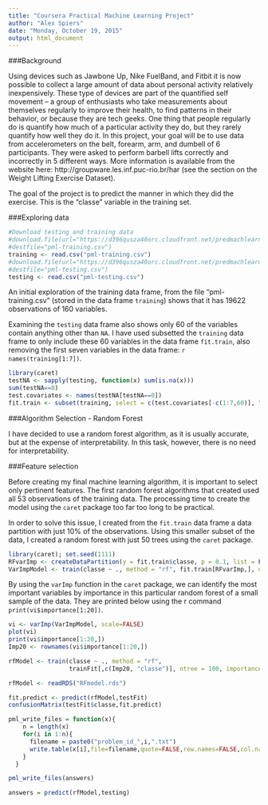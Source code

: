 ```yaml
---
title: "Coursera Practical Machine Learning Project"
author: "Alex Spiers"
date: "Monday, October 19, 2015"
output: html_document
---
```


###Background

Using devices such as Jawbone Up, Nike FuelBand, and Fitbit it is now possible to collect a large amount of data about personal activity relatively inexpensively. These type of devices are part of the quantified self movement – a group of enthusiasts who take measurements about themselves regularly to improve their health, to find patterns in their behavior, or because they are tech geeks. One thing that people regularly do is quantify how much of a particular activity they do, but they rarely quantify how well they do it. In this project, your goal will be to use data from accelerometers on the belt, forearm, arm, and dumbell of 6 participants. They were asked to perform barbell lifts correctly and incorrectly in 5 different ways. More information is available from the website here: http://groupware.les.inf.puc-rio.br/har (see the section on the Weight Lifting Exercise Dataset). 

The goal of the project is to predict the manner in which they did the exercise. This is the "classe" variable in the training set.

###Exploring data

```r
#Download testing and training data
#download.file(url="https://d396qusza40orc.cloudfront.net/predmachlearn/pml-training.csv", 
#destfile="pml-training.csv")
training <- read.csv("pml-training.csv")
#download.file(url="https://d396qusza40orc.cloudfront.net/predmachlearn/pml-testing.csv", 
#destfile="pml-testing.csv")
testing <- read.csv("pml-testing.csv")
```

An initial exploration of the training data frame, from the file "pml-training.csv" (stored in the data frame `training`) shows that it has 19622 observations of 160 variables.

Examining the `testing` data frame also shows only 60 of the variables contain anything other than `NA`. I have used subsetted the `training` data frame to only include these 60 variables in the data frame `fit.train`, also removing the first seven variables in the data frame:  `r names(training[1:7])`.

```r
library(caret)
testNA <- sapply(testing, function(x) sum(is.na(x)))
sum(testNA==0)
test.covariates <- names(testNA[testNA==0])
fit.train <- subset(training, select = c(test.covariates[-c(1:7,60)], "classe"))
```

###Algorithm Selection - Random Forest

I have decided to use a random forest algorithm, as it is usually accurate, but at the expense of interpretability. In this task, however, there is no need for interpretability.

###Feature selection

Before creating my final machine learning algorithm, it is important to select only pertinent features. The first random forest algorithms that created used all 53 observations of the training data. The processing time to create the model using the `caret` package too far too long to be practical.

In order to solve this issue, I created from the `fit.train` data frame a data partition with just 10% of the observations. Using this smaller subset of the data, I created a random forest with just 50 trees using the `caret` package.

```r
library(caret); set.seed(1111)
RFvarImp <- createDataPartition(y = fit.train$classe, p = 0.1, list = F)
VarImpModel <- train(classe ~ ., method = "rf", fit.train[RFvarImp,], ntree = 50, importance = TRUE)
```

By using the `varImp` function in the `caret` package, we can identify the most important variables by importance in this particular random forest of a small sample of the data. They are printed below using the r command `print(vi$importance[1:20])`.

```r
vi <- varImp(VarImpModel, scale=FALSE)
plot(vi)
print(vi$importance[1:20,])
Imp20 <- rownames(vi$importance[1:20,])
```



```r
rfModel <- train(classe ~ ., method = "rf",
                 trainFit[,c(Imp20, "classe")], ntree = 100, importance = TRUE)
```
```r
rfModel <- readRDS("RFmodel.rds")
```


```r
fit.predict <- predict(rfModel,testFit)
confusionMatrix(testFit$classe,fit.predict)
```

```r

pml_write_files = function(x){
    n = length(x)
    for(i in 1:n){
      filename = paste0("problem_id_",i,".txt")
      write.table(x[i],file=filename,quote=FALSE,row.names=FALSE,col.names=FALSE)
    }
  }

pml_write_files(answers)

answers = predict(rfModel,testing)
```


